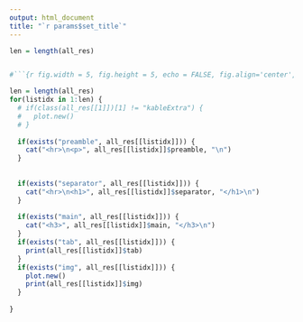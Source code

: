 ```yaml
---
output: html_document
title: "`r params$set_title`"
---
```



```r

len = length(all_res)


#```{r fig.width = 5, fig.height = 5, echo = FALSE, fig.align='center', results='asis'}

len = length(all_res)
for(listidx in 1:len) {
  # if(class(all_res[[1]])[1] != "kableExtra") {
  #   plot.new()
  # }
  
  if(exists("preamble", all_res[[listidx]])) {
    cat("<hr>\n<p>", all_res[[listidx]]$preamble, "\n")
  }
  
  
  if(exists("separator", all_res[[listidx]])) {
    cat("<hr>\n<h1>", all_res[[listidx]]$separator, "</h1>\n")
  }
  
  if(exists("main", all_res[[listidx]])) {
    cat("<h3>", all_res[[listidx]]$main, "</h3>\n")
  }
  if(exists("tab", all_res[[listidx]])) {
    print(all_res[[listidx]]$tab)
  }
  if(exists("img", all_res[[listidx]])) {
    plot.new()
    print(all_res[[listidx]]$img)
  }
  
}

```
<br><br><br>
